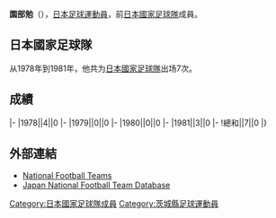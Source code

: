 {{Infobox football biography
|name=園部勉
|image=
|fullname=園部勉
|birth_date={{Birth date and age|1958|3|29}}
|cityofbirth=[[茨城縣|茨城縣]]
|countryofbirth=[[日本|日本]]
|height=1.70 m
|position=[[後衛_(足球)|後衛]]
|currentclub=
|years=1976-1989
|clubs=[[湘南比馬|藤田工業]]
|caps(goals)=
|nationalyears=1978-1981
|nationalteam=[[日本國家足球隊|日本]]
|nationalcaps(goals)=7 (0)
}}
'''園部勉'''（{{Bd|1958年|3月29日||}}），[[日本|日本]][[足球|足球]][[運動員|運動員]]，前[[日本國家足球隊|日本國家足球隊]]成員。

==日本國家足球隊==
从1978年到1981年，他共为[[日本國家足球隊|日本國家足球隊]]出场7次。

==成績==
{{Football player national team statistics|JPN}}
|-
|1978||4||0
|-
|1979||0||0
|-
|1980||0||0
|-
|1981||3||0
|-
!總和||7||0
|}

==外部連結==
{{Reflist}}
*[http://www.national-football-teams.com/v2/player.php?id=38236 National Football Teams] {{Wayback|url=http://www.national-football-teams.com/v2/player.php?id=38236 |date=20121016005450 }}
*[https://web.archive.org/web/20130922140323/http://www.japannationalfootballteam.com/en/players/sonobe_tsutomu.html Japan National Football Team Database]

{{Japan-sport-bio-stub}}
{{Soccer-player-stub}}
[[Category:日本國家足球隊成員|Category:日本國家足球隊成員]]
[[Category:茨城縣足球運動員|Category:茨城縣足球運動員]]